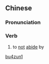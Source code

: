 ==Chinese==
{{zh-forms}}

===Pronunciation===
{{zh-pron
|m=不zūn
|cat=v
}}

===Verb===
{{zh-verb}}

# {{lb|zh|literary}} to [[not]] [[abide]] by

[[Category:Mandarin literary terms|bu4zun1]]